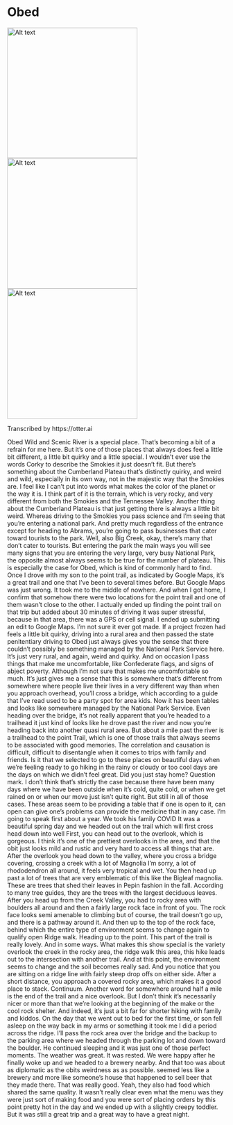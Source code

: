 # Obed

<img title="a title" alt="Alt text" src="img/obed-bluff-trail.jpg" width = "300">
<img title="a title" alt="Alt text" src="img/obed-bigleaf-magnolia.jpg" width = "300">
<img title="a title" alt="Alt text" src="img/obed-sam-river.jpg" width = "300">

Transcribed by https://otter.ai

Obed Wild and Scenic River is a special place. That's becoming a bit of a refrain for me here. But it's one of those places that always does feel a little bit different, a little bit quirky and a little special. I wouldn't ever use the words Corky to describe the Smokies it just doesn't fit. But there's something about the Cumberland Plateau that's distinctly quirky, and weird and wild, especially in its own way, not in the majestic way that the Smokies are. I feel like I can't put into words what makes the color of the planet or the way it is. I think part of it is the terrain, which is very rocky, and very different from both the Smokies and the Tennessee Valley. Another thing about the Cumberland Plateau is that just getting there is always a little bit weird. Whereas driving to the Smokies you pass science and I'm seeing that you're entering a national park. And pretty much regardless of the entrance except for heading to Abrams, you're going to pass businesses that cater toward tourists to the park. Well, also Big Creek, okay, there's many that don't cater to tourists. But entering the park the main ways you will see many signs that you are entering the very large, very busy National Park, the opposite almost always seems to be true for the number of plateau. This is especially the case for Obed, which is kind of commonly hard to find. Once I drove with my son to the point trail, as indicated by Google Maps, it's a great trail and one that I've been to several times before. But Google Maps was just wrong. It took me to the middle of nowhere. And when I got home, I confirm that somehow there were two locations for the point trail and one of them wasn't close to the other. I actually ended up finding the point trail on that trip but added about 30 minutes of driving it was super stressful, because in that area, there was a GPS or cell signal. I ended up submitting an edit to Google Maps. I'm not sure it ever got made. If a project frozen had feels a little bit quirky, driving into a rural area and then passed the state penitentiary driving to Obed just always gives you the sense that there couldn't possibly be something managed by the National Park Service here. It's just very rural, and again, weird and quirky. And on occasion I pass things that make me uncomfortable, like Confederate flags, and signs of abject poverty. Although I'm not sure that makes me uncomfortable so much. It's just gives me a sense that this is somewhere that's different from somewhere where people live their lives in a very different way than when you approach overhead, you'll cross a bridge, which according to a guide that I've read used to be a party spot for area kids. Now it has been tables and looks like somewhere managed by the National Park Service. Even heading over the bridge, it's not really apparent that you're headed to a trailhead it just kind of looks like he drove past the river and now you're heading back into another quasi rural area. But about a mile past the river is a trailhead to the point Trail, which is one of those trails that always seems to be associated with good memories. The correlation and causation is difficult, difficult to disentangle when it comes to trips with family and friends. Is it that we selected to go to these places on beautiful days when we're feeling ready to go hiking in the rainy or cloudy or too cool days are the days on which we didn't feel great. Did you just stay home? Question mark. I don't think that's strictly the case because there have been many days where we have been outside when it's cold, quite cold, or when we get rained on or when our move just isn't quite right. But still in all of those cases. These areas seem to be providing a table that if one is open to it, can open can give one's problems can provide the medicine that in any case. I'm going to speak first about a year. We took his family COVID It was a beautiful spring day and we headed out on the trail which will first cross head down into well First, you can head out to the overlook, which is gorgeous. I think it's one of the prettiest overlooks in the area, and that the obit just looks mild and rustic and very hard to access all things that are. After the overlook you head down to the valley, where you cross a bridge covering, crossing a creek with a lot of Magnolia I'm sorry, a lot of rhododendron all around, it feels very tropical and wet. You then head up past a lot of trees that are very emblematic of this like the Bigleaf magnolia. These are trees that shed their leaves in Pepin fashion in the fall. According to many tree guides, they are the trees with the largest deciduous leaves. After you head up from the Creek Valley, you had to rocky area with boulders all around and then a fairly large rock face in front of you. The rock face looks semi amenable to climbing but of course, the trail doesn't go up, and there is a pathway around it. And then up to the top of the rock face, behind which the entire type of environment seems to change again to qualify open Ridge walk. Heading up to the point. This part of the trail is really lovely. And in some ways. What makes this show special is the variety overlook the creek in the rocky area, the ridge walk this area, this hike leads out to the intersection with another trail. And at this point, the environment seems to change and the soil becomes really sad. And you notice that you are sitting on a ridge line with fairly steep drop offs on either side. After a short distance, you approach a covered rocky area, which makes it a good place to stack. Continuum. Another word for somewhere around half a mile is the end of the trail and a nice overlook. But I don't think it's necessarily nicer or more than that we're looking at the beginning of the make or the cool rock shelter. And indeed, it's just a bit far for shorter hiking with family and kiddos. On the day that we went out to bed for the first time, or son fell asleep on the way back in my arms or something it took me I did a period across the ridge. I'll pass the rock area over the bridge and the backup to the parking area where we headed through the parking lot and down toward the boulder. He continued sleeping and it was just one of those perfect moments. The weather was great. It was rested. We were happy after he finally woke up and we headed to a brewery nearby. And that too was about as diplomatic as the obits weirdness as as possible. seemed less like a brewery and more like someone's house that happened to sell beer that they made there. That was really good. Yeah, they also had food which shared the same quality. It wasn't really clear even what the menu was they were just sort of making food and you were sort of placing orders by this point pretty hot in the day and we ended up with a slightly creepy toddler. But it was still a great trip and a great way to have a great night.
